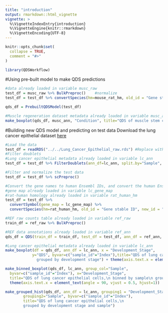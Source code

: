 ```yaml
---
title: "introduction"
output: rmarkdown::html_vignette
vignette: >
  %\VignetteIndexEntry{introduction}
  %\VignetteEngine{knitr::rmarkdown}
  %\VignetteEncoding{UTF-8}
---
```


```r
knitr::opts_chunk$set(
  collapse = TRUE,
  comment = "#>"
)
```

```r
library(QDSWorkflow)
```

#Using pre-built model to make QDS predictions
```r
#data already loaded in variable musc_raw
test_df = musc_raw %>% BulkPreproc()    #normalize
test_df = test_df %>% convertSpecies(hm=mouse_rat_hm, old_id = "Gene stable ID", new_id = "Rat gene stable ID")
```

```r
qds_df = PrebuiltQDSModel(test_df)
```

```r
#Muscle regeneration dataset metadata already loaded in variable musc_ann
make_boxplot(qds_df, musc_ann, "Condition", title="QDS of muscle stem cells \n under different perfusion conditions")
```

#Building new QDS model and predicting on test data
Download the lung cancer epithelial dataset [here](https://drive.google.com/file/d/1NhgnEEFASni6vHdG0UbEu9MokiScfhpB/view)
```r
#Load the data
test_df = readRDS("../../Lung_Cancer_Epithelial_raw.rds") #Replace with correct path
#Filter doublets
#Lung cancer epithelial metadata already loaded in variable lc_ann
test_df = test_df %>% FilterDoublets(ann_df=lc_ann, split.by="Sample", id_col="Index") 

#Filter and normalize the test data
test_df = test_df %>% scPreproc()

#Convert the gene names to human Ensembl IDs, and convert the human Ensembl IDs to rat Ensembl IDs
#gene map already loaded in variable lc_gene_map
#rat-human homology already loaded in variable rat_human_hm
test_df = test_df %>%
  convertSymbol(gene_map = lc_gene_map) %>%
  convertSpecies(hm=rat_human_hm, old_id = "Gene stable ID", new_id = "Rat gene stable ID")
```

```r
#REF raw counts table already loaded in variable ref_raw
train_df = ref_raw %>% BulkPreproc()
```

```r
#REF data annotations already loaded in variable ref_ann
qds_df = QDS(train_df = train_df, test_df = test_df, ann_df = ref_ann, y_col = "Day")
```

```r
#Lung cancer epithelial metadata already loaded in variable lc_ann
make_boxplot(df = qds_df, ann_df = lc_ann, x = "Development_Stage",
            y="QDS", byvar=c("sample_id"="Index"),title="QDS of lung cancer epithelial cells,\n
              grouped by development stage") + theme(axis.text.x = element_text(angle = 90, vjust = 0.5, hjust=1))
```

```r
make_binned_boxplot(qds_df, lc_ann, group_col="Sample", 
  byvar=c("sample_id"="Index"), x="Development_Stage",
  title="QDS of lung cancer epithelial cells,\n binned by sample\n grouped by development stage")+ 
  theme(axis.text.x = element_text(angle = 90, vjust = 0.5, hjust=1))
```

```r
make_grouped_hist(qds_df, ann_df = lc_ann, grouping1 = "Development_Stage",
        grouping2="Sample", byvar=c("sample_id"="Index"),
        title="QDS of lung cancer epithelial cells,\n
        grouped by development stage and sample")
```




